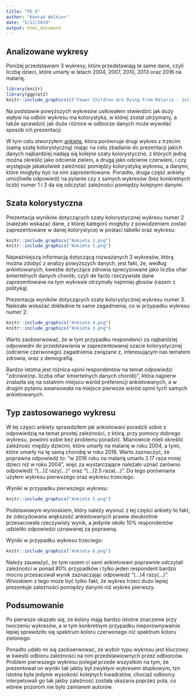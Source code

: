 ```yaml
---
title: "PD_6"
author: "Konrad Welkier"
date: "5/12/2019"
output: html_document
---
```


## Analizowane wykresy

Poniżej przedstawiam 3 wykresy, które przedstawiają te same dane, czyli liczbę dzieci, które umarły w latach 2004, 2007, 2010, 2013 oraz 2016 na malarię.

```r
library(knitr)
library(ggplot2)
knitr::include_graphics(c("Fewer Children Are Dying From Malaria - 1st.png", "Fewer Children Are Dying From Malaria - 2nd.png", "Fewer Children Are Dying From Malaria - 3rd.png"))
```

Na podstawie powyższych wykresów usiłowałem stwierdzić jak duży wpływ na odbiór wykresu ma kolorystyka, w której został utrzymany, a także sprawdzić jak duże różnice w odbiorze danych może wywołać sposób ich prezentacji. 

W tym celu stworzyłem [ankietę](https://www.surveymonkey.com/r/6MRQS2P), która porównuje drugi wykres z trzecim (samą szatę kolorystyczną) mając na celu zbadanie do prezentacji jakich danych najbardziej nadają się kolejne szaty kolorystyczne, z których jedną można określić jako odcienie zieleni, a drugą jako odcienie czerwieni, i czy występuje jakakolwiek zależność pomiędzy kolorystyką wykresu, a danymi, które mogłyby być na nim zaprezentowane. Ponadto, druga część ankiety umożliwiła odpowiedź na pytanie czy z samych wykresów (bez konkretnych liczb) numer 1 i 3 da się odczytać zależności pomiędzy kolejnymi danymi.


## Szata kolorystyczna

Prezentacja wyników dotyczących szaty kolorystycznej wykresu numer 2 (należało wskazać dane, z której kategorii mogłyby z powodzeniem zostać zaprezentowane w danej kolorystyce) w postaci tabelki oraz wykresu: 

```r
knitr::include_graphics("Ankieta 2.png")
knitr::include_graphics("Ankieta 1.png")
```

Najważniejszą informacją dotyczącą rozważanych 3 wykresów, którą można zdobyć z analizy powyższych danych, jest fakt, że, według ankietowanych, kwestie dotyczące zdrowia sprecyzowane jako liczba ofiar śmiertelnych danych chorób, czyli de facto rzeczywiste dane zaprezentowane na tym wykresie otrzymały najmniej głosów (razem z polityką).


Prezentacja wyników dotyczących szaty kolorystycznej wykresu numer 3. Nalezało wskazać dokładnie te same zagadnienia, co w przypadku wykresu numer 2:

```r
knitr::include_graphics("Ankieta 4.png")
knitr::include_graphics("Ankieta 3.png")
```

Warto zaobserwować, że w tym przypadku respondenci za najbardziej odpowiedni do przedstawiania w zaprezentowanej szacie kolorystycznej (odcienie czerwonego) zagadnienia związane z, interesującym nas tematem zdrowia, oraz z demografią.

Bardzo istotna jest różnica opinii respondentów na temat odpowiedzi "zdrowie(np. liczba ofiar śmiertelnych danych chorób)", która najpierw znalazła się na ostatnim miejscu wśród preferencji ankietowanych, a w drugim pytaniu awansowała na miejsce pierwsze wśród opinii tych samych ankietowanych.

## Typ zastosowanego wykresu

W tej części ankiety sprawdziłem jak ankietowani poradzili sobie z odpowiedzią na temat prostej zależności, z którą, przy pomocy dobrego wykresu, powinni sobie bez problemu poradzić. Mianowicie mieli określić zależność między dziećmi, które umarły na malarię w roku 2004, a tymi, które umarły na tę samą chorobę w roku 2016. Warto zaznaczyć, że poprawna odpowiedź to: "w 2016 roku na malarię umarło 2.17 raza mniej dzieci niż w roku 2004", więc za wystarczające należało uznać zarówno odpowiedź "(...)2 razy(...)" oraz "(...)2.5 raza(...)".
Do tego porównania użyłem wykresu pierwszego oraz wykresu trzeciego.

Wyniki w przypadku pierwszego wykresu:


```r
knitr::include_graphics("Ankieta 5.png")
```

Podstawowym wynioskiem, który należy wysnuć z tej części ankiety to fakt, że zdecydowana większość ankietowanych prawie dwukrotnie przesacowała rzeczywisty wynik, a jedynie około 10% respondentów udzieliło odpowiedzi uznawanej za poprawną.

Wyniki w przypadku wykresu trzeciego:

```r
knitr::include_graphics("Ankieta 6.png")
```


Należy zauważyć, że tym razem ci sami ankietowani poprawnie odczytali zależności w ponad 80% przypadków i tylko jeden respondent bardzo mocno przesacował wynik zaznaczając odpowiedź "(...)4 razy(...)". Wnioskiem z tego może być tylko fakt, że wykres trzeci dużo lepiej prezentuje zależności pomiędzy danymi niż wykres pierwszy.

## Podsumowanie

Po pierwsze okazało się, że kolory mają bardzo istotne znaczenie przy tworzeniu wykresów, a w tym konkretnym przypadku nieporównywalnie lepiej sprawdziło się spektrum koloru czerwonego niż spektrum koloru zielonego. 

Ponadto udało mi się zaobserwować, że wybór typu wykresu jest kluczowy w kwestii odbioru zależności na nim przedstawiownych przez odbiorców. Problem pierwszego wykresu polegał przede wszystkim na tym, że prezentował on wyniki tak jakby był zwykłym wykresem słupkowym, tzn istotna była jedynie wysokość kolejnych kwadratów, chociaż odbiorcy interpetowali go tak jakby zależność została ukazana poprzez pola, co wbrew pozorom nie było zamiarem autorów.